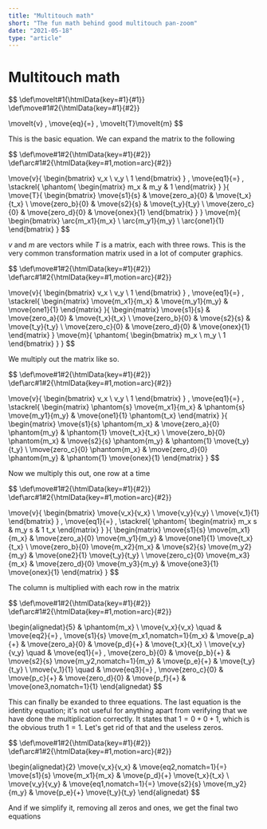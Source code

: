 ```yaml
---
title: "Multitouch math"
short: "The fun math behind good multitouch pan-zoom"
date: "2021-05-18"
type: "article"
---
```



# Multitouch math

<MathWave>

$$
\def\moveIt#1{\htmlData{key=#1}{#1}}
\def\move#1#2{\htmlData{key=#1}{#2}}

\moveIt{v} \, \move{eq}{=} \, \moveIt{T}\moveIt{m}
$$

This is the basic equation. We can expand the matrix to the following

$$
\def\move#1#2{\htmlData{key=#1}{#2}}
\def\arc#1#2{\htmlData{key=#1,motion=arc}{#2}}

\move{v}{
  \begin{bmatrix}
    v_x \\
    v_y \\
    1
  \end{bmatrix}
}
\,
\move{eq1}{=}
\,
\stackrel{
  \phantom{
    \begin{matrix}
      m_x & m_y & 1
    \end{matrix}
  }
}{
  \move{T}{
    \begin{bmatrix}
    \move{s1}{s}     & \move{zero_a}{0} & \move{t_x}{t_x} \\
    \move{zero_b}{0} & \move{s2}{s}     & \move{t_y}{t_y} \\
    \move{zero_c}{0} & \move{zero_d}{0} & \move{onex}{1}
    \end{bmatrix}
  }
}
\move{m}{
  \begin{bmatrix}
    \arc{m_x1}{m_x} \\
    \arc{m_y1}{m_y} \\
    \arc{one1}{1}
  \end{bmatrix}
}
$$

$v$ and $m$ are vectors while $T$ is a matrix, each with three rows. This is the very common transformation matrix used in a lot of computer graphics.

$$
\def\move#1#2{\htmlData{key=#1}{#2}}
\def\arc#1#2{\htmlData{key=#1,motion=arc}{#2}}


\move{v}{
  \begin{bmatrix}
    v_x \\
    v_y \\
    1
  \end{bmatrix}
}
\,
\move{eq1}{=}
\,
\stackrel{
  \begin{matrix}
    \move{m_x1}{m_x} & \move{m_y1}{m_y} & \move{one1}{1}
  \end{matrix}
}{
  \begin{matrix}
    \move{s1}{s}     & \move{zero_a}{0} & \move{t_x}{t_x} \\
    \move{zero_b}{0} & \move{s2}{s}     & \move{t_y}{t_y} \\
    \move{zero_c}{0} & \move{zero_d}{0} & \move{onex}{1}
  \end{matrix}
}
\move{m}{
  \phantom{
    \begin{bmatrix}
      m_x \\
      m_y \\
      1
    \end{bmatrix}
  }
}
$$

We multiply out the matrix like so.

$$
\def\move#1#2{\htmlData{key=#1}{#2}}
\def\arc#1#2{\htmlData{key=#1,motion=arc}{#2}}


\move{v}{
  \begin{bmatrix}
    v_x \\
    v_y \\
    1
  \end{bmatrix}
}
\,
\move{eq1}{=}
\,
\stackrel{
  \begin{matrix}
    \phantom{s} \move{m_x1}{m_x} & \phantom{s} \move{m_y1}{m_y} & \move{one1}{1} \phantom{t_x}
  \end{matrix}
}{
  \begin{matrix}
    \move{s1}{s} \phantom{m_x}     & \move{zero_a}{0} \phantom{m_y} & \phantom{1} \move{t_x}{t_x} \\
    \move{zero_b}{0} \phantom{m_x} & \move{s2}{s} \phantom{m_y}     & \phantom{1} \move{t_y}{t_y} \\
    \move{zero_c}{0} \phantom{m_x} & \move{zero_d}{0} \phantom{m_y} & \phantom{1} \move{onex}{1}
  \end{matrix}
}
$$

Now we multiply this out, one row at a time

$$
\def\move#1#2{\htmlData{key=#1}{#2}}
\def\arc#1#2{\htmlData{key=#1,motion=arc}{#2}}


\move{v}{
  \begin{bmatrix}
    \move{v_x}{v_x} \\
    \move{v_y}{v_y} \\
    \move{v_1}{1}
  \end{bmatrix}
}
\,
\move{eq1}{=}
\,
\stackrel{
  \phantom{
    \begin{matrix}
      m_x s & m_y s & 1 t_x
    \end{matrix}
  }
}{
  \begin{matrix}
    \move{s1}{s} \move{m_x1}{m_x}      & \move{zero_a}{0} \move{m_y1}{m_y} & \move{one1}{1} \move{t_x}{t_x} \\
    \move{zero_b}{0} \move{m_x2}{m_x}  & \move{s2}{s} \move{m_y2}{m_y}     & \move{one2}{1} \move{t_y}{t_y} \\
    \move{zero_c}{0} \move{m_x3}{m_x}  & \move{zero_d}{0} \move{m_y3}{m_y} & \move{one3}{1} \move{onex}{1}
  \end{matrix}
}
$$

The column is multiplied with each row in the matrix

$$
\def\move#1#2{\htmlData{key=#1}{#2}}
\def\arc#1#2{\htmlData{key=#1,motion=arc}{#2}}


\begin{alignedat}{5}
                  & \phantom{m_x} \\
  \move{v_x}{v_x} \quad & \move{eq2}{=} \, \move{s1}{s} \move{m_x1,nomatch=1}{m_x} & \move{p_a}{+} & \move{zero_a}{0}                           & \move{p_d}{+} & \move{t_x}{t_x} \\
  \move{v_y}{v_y} \quad & \move{eq1}{=} \, \move{zero_b}{0}                        & \move{p_b}{+} & \move{s2}{s} \move{m_y2,nomatch=1}{m_y}    & \move{p_e}{+} & \move{t_y}{t_y} \\
  \move{v_1}{1}   \quad & \move{eq3}{=} \, \move{zero_c}{0}                        & \move{p_c}{+} & \move{zero_d}{0}                           & \move{p_f}{+} & \move{one3,nomatch=1}{1}
\end{alignedat}
$$

This can finally be exanded to three equations. The last equation is the identity equation; it's not useful for anything apart from verifying that we have done the multiplication correctly. It states that $1 = 0 + 0 + 1$, which is the obvious truth $1 = 1$. Let's get rid of that and the useless zeros.

$$
\def\move#1#2{\htmlData{key=#1}{#2}}
\def\arc#1#2{\htmlData{key=#1,motion=arc}{#2}}


\begin{alignedat}{2}
  \move{v_x}{v_x} & \move{eq2,nomatch=1}{=} \move{s1}{s} \move{m_x1}{m_x}               & \move{p_d}{+} \move{t_x}{t_x} \\
  \move{v_y}{v_y} & \move{eq1,nomatch=1}{=} \move{s2}{s} \move{m_y2}{m_y} & \move{p_e}{+} \move{t_y}{t_y}
\end{alignedat}
$$

And if we simplify it, removing all zeros and ones, we get the final two equations

</MathWave>

<SolvingForScaling />
